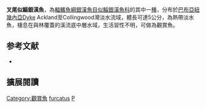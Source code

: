 {{Speciesbox
| name = 叉尾似鯔銀漢魚
| image = 
| image_width = 250px
| status = LC
| status_system = IUCN3.1
| genus = Pseudomugil
| species = furcatus
| authority = [[Nichols|Nichols]], 1955
| synonyms = *''Popondetta furcata'', Nichols, 1955
*''Popondichthys furcatus'', Nichols, 1955
}}
'''叉尾似鯔銀漢魚'''，為[[輻鰭魚綱|輻鰭魚綱]][[銀漢魚目|銀漢魚目]][[似鯔銀漢魚科|似鯔銀漢魚科]]的其中一[[種|種]]，分布於[[巴布亞紐幾內亞|巴布亞紐幾內亞]]Dyke Ackland至Collingwood灣淡水流域，體長可達5公分，為熱帶淡水魚，棲息在與林覆蓋的溪流底中層水域，生活習性不明，可做為觀賞魚。

==参考文献==
*{{FishBase_species|genus=Pseudomugil|species=furcatus|year=2016|month=5}}

== 擴展閱讀 ==
{{refbegin}}
{{wikispecies-inline|Pseudomugil furcatus|叉尾似鯔銀漢魚}}
{{refend}}
{{Taxonbar|from=Q1488317}}

[[Category:觀賞魚|Category:觀賞魚]]
[[Category:鯔銀漢魚屬|furcatus]]
[[Category:1955年描述的魚類|P]]


{{魚類小作品}}
